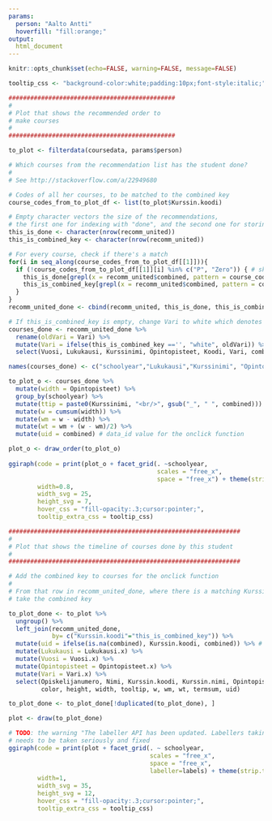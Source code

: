 ---
params:
  person: "Aalto Antti"
  hoverfill: "fill:orange;"
output: 
  html_document
---

 <style type="text/css">
 body {
  padding: 25px 5px 25px 5px;
 }
 div.main-container { 
    max-width: 3000px; 
 }
 div.html-widget {
    width: 1600px;
    height: 300px;
 }
 svg .myclass {
    fill: #99004c;
    stroke: black;
    stroke-dasharray: 2;
    color: #6600cc;
  }
</style>


```{r global_options, include=FALSE}
knitr::opts_chunk$set(echo=FALSE, warning=FALSE, message=FALSE)

tooltip_css <- "background-color:white;padding:10px;font-style:italic;"

```

``` {r recomm}
##############################################
#
# Plot that shows the recommended order to 
# make courses
#
##############################################

to_plot <- filterdata(coursedata, params$person)

# Which courses from the recommendation list has the student done?
#
# See http://stackoverflow.com/a/22949680

# Codes of all her courses, to be matched to the combined key
course_codes_from_to_plot_df <- list(to_plot$Kurssin.koodi)

# Empty character vectors the size of the recommendations, 
# the first one for indexing with "done", and the second one for storing the combined key
this_is_done <- character(nrow(recomm_united))
this_is_combined_key <- character(nrow(recomm_united))

# For every course, check if there's a match
for(i in seq_along(course_codes_from_to_plot_df[[1]])){
  if (!course_codes_from_to_plot_df[[1]][i] %in% c("P", "Zero")) { # skip P and Zero rows
    this_is_done[grepl(x = recomm_united$combined, pattern = course_codes_from_to_plot_df[[1]][i])] <- "done"
    this_is_combined_key[grepl(x = recomm_united$combined, pattern = course_codes_from_to_plot_df[[1]][i])] <- course_codes_from_to_plot_df[[1]][i]
  }
} 
recomm_united_done <- cbind(recomm_united, this_is_done, this_is_combined_key, stringsAsFactors = FALSE)

# If this_is_combined_key is empty, change Vari to white which denotes a course not done yet
courses_done <- recomm_united_done %>% 
  rename(oldVari = Vari) %>% 
  mutate(Vari = ifelse(this_is_combined_key =='', "white", oldVari)) %>% 
  select(Vuosi, Lukukausi, Kurssinimi, Opintopisteet, Koodi, Vari, combined)

names(courses_done) <- c("schoolyear","Lukukausi","Kurssinimi", "Opintopisteet","Koodi","Vari","combined")

to_plot_o <- courses_done %>% 
  mutate(width = Opintopisteet) %>% 
  group_by(schoolyear) %>%
  mutate(ttip = paste0(Kurssinimi, "<br/>", gsub("_", " ", combined))) %>%
  mutate(w = cumsum(width)) %>%
  mutate(wm = w - width) %>%
  mutate(wt = wm + (w - wm)/2) %>% 
  mutate(uid = combined) # data_id value for the onclick function 

plot_o <- draw_order(to_plot_o)
  
ggiraph(code = print(plot_o + facet_grid(. ~schoolyear,
                                         scales = "free_x", 
                                         space = "free_x") + theme(strip.text.x = element_text(size = 20))),
        width=0.8,
        width_svg = 25,
        height_svg = 7,
        hover_css = "fill-opacity:.3;cursor:pointer;",
        tooltip_extra_css = tooltip_css)

```

``` {r facet}
################################################################
#
# Plot that shows the timeline of courses done by this student
#
################################################################

# Add the combined key to courses for the onclick function
#
# From that row in recomm_united_done, where there is a matching Kurssin.koodi in this_is_combined_key, 
# take the combined key

to_plot_done <- to_plot %>% 
  ungroup() %>% 
  left_join(recomm_united_done, 
            by= c("Kurssin.koodi"="this_is_combined_key")) %>% 
  mutate(uid = ifelse(is.na(combined), Kurssin.koodi, combined)) %>% # if the course is not done yet, use the course code 
  mutate(Lukukausi = Lukukausi.x) %>% 
  mutate(Vuosi = Vuosi.x) %>% 
  mutate(Opintopisteet = Opintopisteet.x) %>% 
  mutate(Vari = Vari.x) %>% 
  select(Opiskelijanumero, Nimi, Kurssin.koodi, Kurssin.nimi, Opintopisteet, Lukukausi, Vuosi, Vari, schoolyear, schoolyearrange,
         color, height, width, tooltip, w, wm, wt, termsum, uid)

to_plot_done <- to_plot_done[!duplicated(to_plot_done), ]

plot <- draw(to_plot_done)

# TODO: the warning "The labeller API has been updated. Labellers taking `variable`and `value` arguments are now deprecated"
# needs to be taken seriously and fixed
ggiraph(code = print(plot + facet_grid(. ~ schoolyear, 
                                       scales = "free_x", 
                                       space = "free_x", 
                                       labeller=labels) + theme(strip.text.x = element_text(size = 24))),
        width=1,
        width_svg = 35,
        height_svg = 12,
        hover_css = "fill-opacity:.3;cursor:pointer;",
        tooltip_extra_css = tooltip_css)


```

